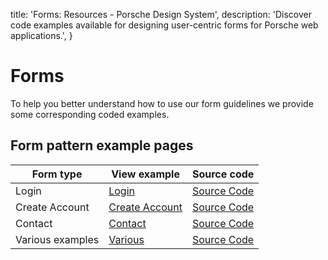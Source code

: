 
  title: 'Forms: Resources - Porsche Design System',
  description: 'Discover code examples available for designing user-centric forms for Porsche web applications.',
}

# Forms

<TableOfContents headings={[]} />

To help you better understand how to use our form guidelines we provide some corresponding coded examples.

## Form pattern example pages

| Form type        | View example                      | Source code                      |
| ---------------- | -------------------------------------- | -------------------------------------- |
| Login            | [Login](/patterns/forms/example/login)                   | [Source Code](/patterns/forms/example/login) |
| Create Account   | [Create Account](/patterns/forms/example/create-account) | [Source Code](/patterns/forms/example/login) |
| Contact          | [Contact](/patterns/forms/example/contact)                | [Source Code](/patterns/forms/example/login) |
| Various examples | [Various](/patterns/forms/example/various)                | [Source Code](/patterns/forms/example/login) |

